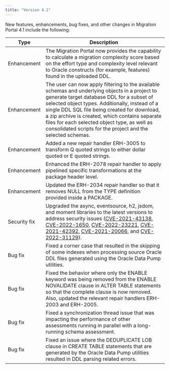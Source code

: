 ```yaml
---
title: "Version 4.1"
---
```



New features, enhancements, bug fixes, and other changes in Migration Portal 4.1 include the following:

| Type | Description |
| ---- |------------ |
| Enhancement | The Migration Portal now provides the capability to calculate a migration complexity score based on the effort type and complexity level relevant to Oracle constructs (for example, features) found in the uploaded DDL. |
| Enhancement | The user can now apply filtering to the available schemas and underlying objects in a project to generate target database DDL for a subset of selected object types. Additionally, instead of a single DDL SQL file being created for download, a zip archive is created, which contains separate files for each selected object type, as well as consolidated scripts for the project and the selected schemas. |
| Enhancement | Added a new repair handler ERH-3005 to transform Q quoted strings to either dollar quoted or E quoted strings. |
| Enhancement | Enhanced the ERH-2078 repair handler to apply pipelined specific transformations at the package header level. |
| Enhancement | Updated the ERH-2034 repair handler so that it removes NULL from the TYPE definition provided inside a PACKAGE. |
| Security fix | Upgraded the async, eventsource, h2, jsdom, and moment libraries to the latest versions to address security issues ([CVE-2021-43138](https://nvd.nist.gov/vuln/detail/CVE-2021-43138), [CVE-2022-1650](https://nvd.nist.gov/vuln/detail/CVE-2022-1650), [CVE-2022-23221](https://nvd.nist.gov/vuln/detail/CVE-2022-23221), [CVE-2021-42392](https://nvd.nist.gov/vuln/detail/CVE-2021-42392), [CVE-2021-20066](https://nvd.nist.gov/vuln/detail/CVE-2021-20066), and [CVE-2022-31129](https://nvd.nist.gov/vuln/detail/CVE-2022-31129)). |
| Bug fix | Fixed a corner case that resulted in the skipping of some indexes when processing source Oracle DDL files generated using the Oracle Data Pump utilities. |
| Bug fix | Fixed the behavior where only the ENABLE keyword was being removed from the ENABLE NOVALIDATE clause in ALTER TABLE statements so that the complete clause is now removed. Also, updated the relevant repair handlers ERH-2003 and ERH-2005. |
| Bug fix | Fixed a synchronization thread issue that was impacting the performance of other assessments running in parallel with a long-running schema assessment. |
| Bug fix | Fixed an issue where the DEDUPLICATE LOB clause in CREATE TABLE statements that are generated by the Oracle Data Pump utilities resulted in DDL parsing related errors. |
